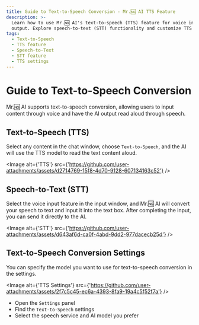 ```yaml
---
title: Guide to Text-to-Speech Conversion - Mr.🆖 AI TTS Feature
description: >-
  Learn how to use Mr.🆖 AI's text-to-speech (TTS) feature for voice input and
  output. Explore speech-to-text (STT) functionality and customize TTS settings.
tags:
  - Text-to-Speech
  - TTS feature
  - Speech-to-Text
  - STT feature
  - TTS settings
---
```


# Guide to Text-to-Speech Conversion

Mr.🆖 AI supports text-to-speech conversion, allowing users to input content through voice and have the AI output read aloud through speech.

## Text-to-Speech (TTS)

Select any content in the chat window, choose `Text-to-Speech`, and the AI will use the TTS model to read the text content aloud.

<Image
  alt={'TTS'}
  src={'https://github.com/user-attachments/assets/d2714769-15f8-4d70-9128-607134163c52'}
/>

## Speech-to-Text (STT)

Select the voice input feature in the input window, and Mr.🆖 AI will convert your speech to text and input it into the text box. After completing the input, you can send it directly to the AI.

<Image
  alt={'STT'}
  src={'https://github.com/user-attachments/assets/d643af6d-ca0f-4abd-9dd2-977dacecb25d'}
/>

## Text-to-Speech Conversion Settings

You can specify the model you want to use for text-to-speech conversion in the settings.

<Image
  alt={'TTS Settings'}
  src={'https://github.com/user-attachments/assets/2f7c5c45-ec6a-4393-8fa9-19a4c5f52f7a'}
/>

- Open the `Settings` panel
- Find the `Text-to-Speech` settings
- Select the speech service and AI model you prefer
